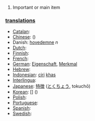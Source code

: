 #Important or main item

=== [[translation]]s ===

*[[Catalan]]: [[]] '' ''
*[[Chinese]]: [[]] ()
* Danish: [[hovedemne]] ''n''
*[[Dutch]]: [[]] '' ''
*[[Finnish]]: [[]]
*[[French]]: [[]] '' ''
*[[German]]: [[Eigenschaft]], [[Merkmal]]'' ''
*[[Hebrew]]: [[]] '' ''
*[[Indonesian]]: [[ciri]] [[khas]]
*[[Interlingua]]: [[]]
*[[Japanese]]: [[特徴]] ([[とくちょう]], tokuchō)
*[[Korean]]: [[]] [] ()
*[[Polish]]: [[]]
*[[Portuguese]]: [[]] '' ''
*[[Spanish]]: [[]] '' ''
*[[Swedish]]: [[]] '' ''